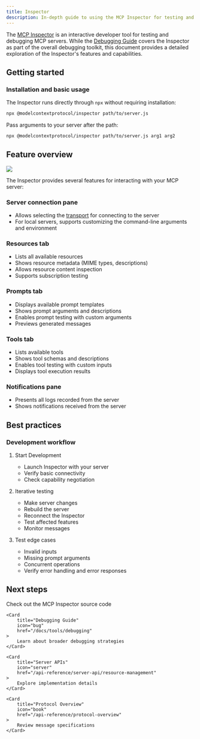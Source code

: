 ```yaml
---
title: Inspector
description: In-depth guide to using the MCP Inspector for testing and debugging Model Context Protocol servers
---
```


The [MCP Inspector](https://github.com/modelcontextprotocol/inspector) is an interactive developer tool for testing and debugging MCP servers. While the [Debugging Guide](/docs/tools/debugging) covers the Inspector as part of the overall debugging toolkit, this document provides a detailed exploration of the Inspector's features and capabilities.

## Getting started

### Installation and basic usage

The Inspector runs directly through `npx` without requiring installation:

```bash
npx @modelcontextprotocol/inspector path/to/server.js
```

Pass arguments to your server after the path:
```bash
npx @modelcontextprotocol/inspector path/to/server.js arg1 arg2
```

## Feature overview

<Frame caption="The MCP Inspector interface">
  <img src="/images/mcp-inspector.png" />
</Frame>

The Inspector provides several features for interacting with your MCP server:

### Server connection pane
- Allows selecting the [transport](/docs/concepts/transports) for connecting to the server
- For local servers, supports customizing the command-line arguments and environment

### Resources tab
- Lists all available resources
- Shows resource metadata (MIME types, descriptions)
- Allows resource content inspection
- Supports subscription testing

### Prompts tab
- Displays available prompt templates
- Shows prompt arguments and descriptions
- Enables prompt testing with custom arguments
- Previews generated messages

### Tools tab
- Lists available tools
- Shows tool schemas and descriptions
- Enables tool testing with custom inputs
- Displays tool execution results

### Notifications pane
- Presents all logs recorded from the server
- Shows notifications received from the server

## Best practices

### Development workflow

1. Start Development
   - Launch Inspector with your server
   - Verify basic connectivity
   - Check capability negotiation

2. Iterative testing
   - Make server changes
   - Rebuild the server
   - Reconnect the Inspector
   - Test affected features
   - Monitor messages

3. Test edge cases
   - Invalid inputs
   - Missing prompt arguments
   - Concurrent operations
   - Verify error handling and error responses

## Next steps

<CardGroup cols={2}>
    <Card
        title="MCP Inspector"
        icon="github"
        href="https://github.com/modelcontextprotocol/inspector"
    >
        Check out the MCP Inspector source code
    </Card>

    <Card
        title="Debugging Guide"
        icon="bug"
        href="/docs/tools/debugging"
    >
        Learn about broader debugging strategies
    </Card>

    <Card
        title="Server APIs"
        icon="server"
        href="/api-reference/server-api/resource-management"
    >
        Explore implementation details
    </Card>

    <Card
        title="Protocol Overview"
        icon="book"
        href="/api-reference/protocol-overview"
    >
        Review message specifications
    </Card>
</CardGroup>
